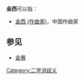 '''金西'''可以指：
* [[金西_(作曲家)|金西 (作曲家)]]，中国作曲家

== 参见 ==
* [[金赛|金赛]]

{{disambig}}

[[Category:二字消歧义|Category:二字消歧义]]